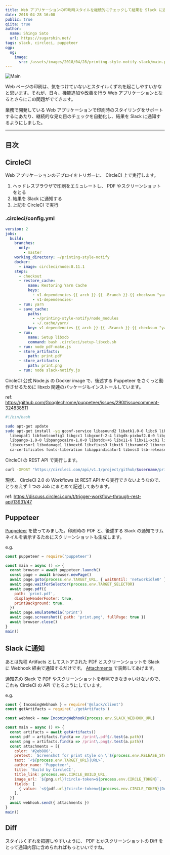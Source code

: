 ```yaml
---
title: Web アプリケーションの印刷時スタイルを継続的にチェックして結果を Slack に通知する
date: 2018-04-28 16:00
public: true
qiita: true
author:
  name: Shingo Sato
  url: https://sugarshin.net/
tags: slack, circleci, puppeteer
ogp:
  og:
    image:
      src: /assets/images/2018/04/28/printing-style-notify-slack/main.png
---
```


![Main](/assets/images/2018/04/28/printing-style-notify-slack/main.png)

Web ページの印刷は、気をつけていないとスタイルくずれを起こしやすいかなと思います。それが、日々、機能追加や改善を行う Web アプリケーションとなるとさらにこの問題がでてきます。

業務で開発している Web アプリケーションで印刷時のスタイリングをサポートするにあたり、継続的な見た目のチェックを自動化し、結果を Slack に通知するようにしました。

***

## 目次

## CircleCI

Web アプリケーションのデプロイをトリガーに、 CircleCI 上で実行します。

1. ヘッドレスブラウザで印刷をエミュレートし、 PDF やスクリーンショットをとる
2. 結果を Slack に通知する
3. 上記を CircleCI で実行

### .circleci/config.yml

```yaml
version: 2
jobs:
  build:
    branches:
      only:
        - master
    working_directory: ~/printing-style-notify
    docker:
      - image: circleci/node:8.11.1
    steps:
      - checkout
      - restore_cache:
          name: Restoring Yarn Cache
          keys:
            - v1-dependencies-{{ arch }}-{{ .Branch }}-{{ checksum "yarn.lock" }}
            - v1-dependencies-
      - run: yarn
      - save_cache:
          paths:
            - ~/printing-style-notify/node_modules
            - ~/.cache/yarn/
          key: v1-dependencies-{{ arch }}-{{ .Branch }}-{{ checksum "yarn.lock" }}
      - run:
          name: Setup libxcb
          command: bash .circleci/setup-libxcb.sh
      - run: node pdf-make.js
      - store_artifacts:
          path: print.pdf
      - store_artifacts:
          path: print.png
      - run: node slack-notify.js
```

CircleCI 公式 Node.js の Docker image で、後述する Puppeteer をさくっと動作させるために libxcb 関連のパッケージもインストールしています。

ref: https://github.com/Googlechrome/puppeteer/issues/290#issuecomment-324838511

```bash
#!/bin/bash

sudo apt-get update
sudo apt-get install -yq gconf-service libasound2 libatk1.0-0 libc6 libcairo2 libcups2 libdbus-1-3 \
  libexpat1 libfontconfig1 libgcc1 libgconf-2-4 libgdk-pixbuf2.0-0 libglib2.0-0 libgtk-3-0 libnspr4 \
  libpango-1.0-0 libpangocairo-1.0-0 libstdc++6 libx11-6 libx11-xcb1 libxcb1 libxcomposite1 \
  libxcursor1 libxdamage1 libxext6 libxfixes3 libxi6 libxrandr2 libxrender1 libxss1 libxtst6 \
  ca-certificates fonts-liberation libappindicator1 libnss3 lsb-release xdg-utils wget
```

CircleCI の REST API で実行します。

```bash
curl -XPOST "https://circleci.com/api/v1.1/project/github/$username/printing-style-notify?circle-token=$CIRCLE_TOKEN"
```

現状、 CircleCI 2.0 の Workflows は REST API から実行できないようなので、とりあえず 1 つの Job にまとめて記述してあります。

ref: https://discuss.circleci.com/t/trigger-workflow-through-rest-api/13931/47

## Puppeteer

[Puppeteer](https://github.com/GoogleChrome/puppeteer) を使ってみました。印刷時の PDF と、後述する Slack の通知でサムネイルを表示するためにスクリーンショットも生成します。

e.g.

```js
const puppeteer = require('puppeteer')

const main = async () => {
  const browser = await puppeteer.launch()
  const page = await browser.newPage()
  await page.goto(process.env.TARGET_URL, { waitUntil: 'networkidle0' })
  await page.waitForSelector(process.env.TARGET_SELECTOR)
  await page.pdf({
    path: 'print.pdf',
    displayHeaderFooter: true,
    printBackground: true,
  })
  await page.emulateMedia('print')
  await page.screenshot({ path: 'print.png', fullPage: true })
  await browser.close()
}
main()
```

## Slack に通知

あとは先程 Artifacts としてストアされた PDF とスクリーンショットを Slack に Webhook 経由で通知するだけです。 [Attachments](https://api.slack.com/docs/message-attachments) で装飾してあげます。

通知先の Slack で PDF やスクリーンショットを参照できなきゃいけないので、これも CircleCI の API でとるようにしています。

e.g.

```js
const { IncomingWebhook } = require('@slack/client')
const getArtifacts = require('./getArtifacts')

const webhook = new IncomingWebhook(process.env.SLACK_WEBHOOK_URL)

const main = async () => {
  const artifacts = await getArtifacts()
  const pdf = artifacts.find(a => /print\.pdf$/.test(a.path))
  const png = artifacts.find(a => /print\.png$/.test(a.path))
  const attachments = [{
    color: '#2eb886',
    pretext: `Screenshot for print style on \`${process.env.RELEASE_STAGE}\``,
    text: `<${process.env.TARGET_URL}|URL>`,
    author_name: 'Puppeteer',
    title: 'Build by CircleCI',
    title_link: process.env.CIRCLE_BUILD_URL,
    image_url: `${png.url}?circle-token=${process.env.CIRCLE_TOKEN}`,
    fields: [
      { value: `<${pdf.url}?circle-token=${process.env.CIRCLE_TOKEN}|Download PDF>` },
    ],
  }]
  await webhook.send({ attachments })
}
main()
```

## Diff

スタイルくずれを把握しやすいように、 PDF とかスクリーンショットの Diff をとって通知内容に含められればもっといいですね。

